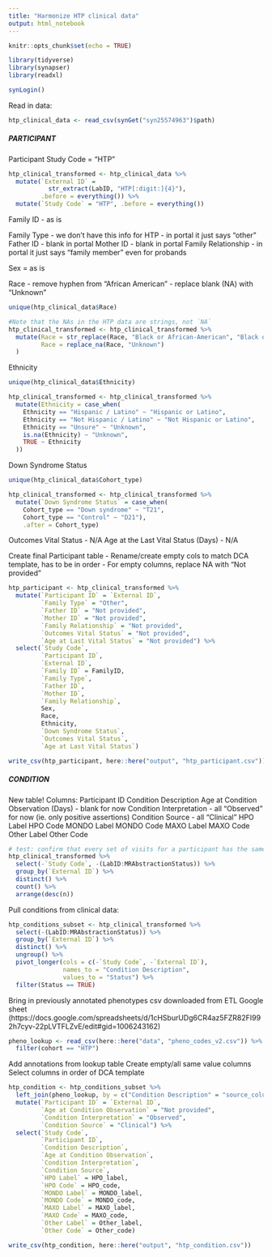 ---
title: "Harmonize HTP clinical data"
output: html_notebook
---

```{r setup, include=FALSE}
knitr::opts_chunk$set(echo = TRUE)

library(tidyverse)
library(synapser)
library(readxl)

synLogin()
```

Read in data:

```{r}
htp_clinical_data <- read_csv(synGet("syn25574963")$path)
```

##### PARTICIPANT

Participant Study Code = "HTP"

```{r}
htp_clinical_transformed <- htp_clinical_data %>% 
  mutate(`External ID` = 
           str_extract(LabID, "HTP[:digit:]{4}"),
         .before = everything()) %>% 
  mutate(`Study Code` = "HTP", .before = everything())
```

Family ID - as is

Family Type - we don't have this info for HTP - in portal it just says "other" Father ID - blank in portal Mother ID - blank in portal Family Relationship - in portal it just says "family member" even for probands

Sex = as is

Race - remove hyphen from "African American" - replace blank (NA) with "Unknown"

```{r}
unique(htp_clinical_data$Race)

#Note that the NAs in the HTP data are strings, not `NA`
htp_clinical_transformed <- htp_clinical_transformed %>% 
  mutate(Race = str_replace(Race, "Black or African-American", "Black or African American"),
         Race = replace_na(Race, "Unknown")
  )
```

Ethnicity

```{r}
unique(htp_clinical_data$Ethnicity)

htp_clinical_transformed <- htp_clinical_transformed %>% 
  mutate(Ethnicity = case_when(
    Ethnicity == "Hispanic / Latino" ~ "Hispanic or Latino",
    Ethnicity == "Not Hispanic / Latino" ~ "Not Hispanic or Latino",
    Ethnicity == "Unsure" ~ "Unknown",
    is.na(Ethnicity) ~ "Unknown",
    TRUE ~ Ethnicity
  ))
```

Down Syndrome Status

```{r}
unique(htp_clinical_data$Cohort_type)

htp_clinical_transformed <- htp_clinical_transformed %>% 
  mutate(`Down Syndrome Status` = case_when(
    Cohort_type == "Down syndrome" ~ "T21",
    Cohort_type == "Control" ~ "D21"),
    .after = Cohort_type)
```

Outcomes Vital Status - N/A Age at the Last Vital Status (Days) - N/A

Create final Participant table - Rename/create empty cols to match DCA template, has to be in order - For empty columns, replace NA with "Not provided"

```{r}
htp_participant <- htp_clinical_transformed %>% 
  mutate(`Participant ID` = `External ID`,
         `Family Type` = "Other",
         `Father ID` = "Not provided",
         `Mother ID` = "Not provided",
         `Family Relationship` = "Not provided",
         `Outcomes Vital Status` = "Not provided",
         `Age at Last Vital Status` = "Not provided") %>% 
  select(`Study Code`,
         `Participant ID`,
         `External ID`,
         `Family ID` = FamilyID,
         `Family Type`,
         `Father ID`,
         `Mother ID`,
         `Family Relationship`,
         Sex,
         Race,
         Ethnicity,
         `Down Syndrome Status`,
         `Outcomes Vital Status`,
         `Age at Last Vital Status`)

```

```{r}
write_csv(htp_participant, here::here("output", "htp_participant.csv"))
```


##### CONDITION

New table! Columns: 
Participant ID 
Condition Description 
Age at Condition Observation (Days) - blank for now 
Condition Interpretation - all "Observed" for now (ie. only positive assertions) 
Condition Source - all "Clinical" 
HPO Label 
HPO Code 
MONDO Label 
MONDO Code 
MAXO Label 
MAXO Code 
Other Label 
Other Code

```{r}
# test: confirm that every set of visits for a participant has the same phenotype values (i.e. 1)
htp_clinical_transformed %>% 
  select(-`Study Code`, -(LabID:MRAbstractionStatus)) %>% 
  group_by(`External ID`) %>% 
  distinct() %>% 
  count() %>% 
  arrange(desc(n))
```


Pull conditions from clinical data:
```{r}
htp_conditions_subset <- htp_clinical_transformed %>% 
  select(-(LabID:MRAbstractionStatus)) %>% 
  group_by(`External ID`) %>% 
  distinct() %>% 
  ungroup() %>% 
  pivot_longer(cols = c(-`Study Code`, -`External ID`), 
               names_to = "Condition Description",
               values_to = "Status") %>%
  filter(Status == TRUE)
```

Bring in previously annotated phenotypes csv downloaded from ETL Google sheet (https://docs.google.com/spreadsheets/d/1cHSburUDg6CR4az5FZR82FI992h7cyv-22pLVTFLZvE/edit#gid=1006243162)

```{r}
pheno_lookup <- read_csv(here::here("data", "pheno_codes_v2.csv")) %>% 
  filter(cohort == "HTP")
```

Add annotations from lookup table
Create empty/all same value columns
Select columns in order of DCA template
```{r}
htp_condition <- htp_conditions_subset %>% 
  left_join(pheno_lookup, by = c("Condition Description" = "source_column")) %>% 
  mutate(`Participant ID` = `External ID`,
         `Age at Condition Observation` = "Not provided",
         `Condition Interpretation` = "Observed",
         `Condition Source` = "Clinical") %>% 
  select(`Study Code`,
         `Participant ID`,
         `Condition Description`,
         `Age at Condition Observation`,
         `Condition Interpretation`,
         `Condition Source`,
         `HPO Label` = HPO_label,
         `HPO Code` = HPO_code,
         `MONDO Label` = MONDO_label,
         `MONDO Code` = MONDO_code,
         `MAXO Label` = MAXO_label,
         `MAXO Code` = MAXO_code,
         `Other Label` = Other_label,
         `Other Code` = Other_code)
```

```{r}
write_csv(htp_condition, here::here("output", "htp_condition.csv"))
```
